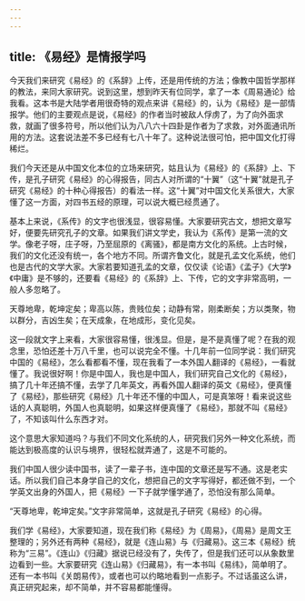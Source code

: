 ```yaml
---
---
---
```

title: 《易经》是情报学吗
---




今天我们来研究《易经》的《系辞》上传，还是用传统的方法；像教中国哲学那样的教法，来同大家研究。说到这里，想到昨天有位同学，拿了一本《周易通论》给我看。这本书是大陆学者用很奇特的观点来讲《易经》的，认为《易经》是一部情报学。他们的主要观点是说，《易经》的作者当时被敌人俘虏了，为了向外面求救，就画了很多符号，所以他们认为八八六十四卦是作者为了求救，对外面通讯所用的方法。这套说法差不多已经有七八十年了。这种说法很可怕，把中国文化打得稀烂。

我们今天还是从中国文化本位的立场来研究，姑且认为《易经》的《系辞》上、下传，是孔子研究《易经》的心得报告，同古人对所谓的“十翼”（这“十翼”就是孔子研究《易经》的十种心得报告）的看法一样。这“十翼”对中国文化关系很大，大家懂了这一方面，对四书五经的原理，可以说大概已经贯通了。

基本上来说，《系传》的文字也很浅显，很容易懂。大家要研究古文，想把文章写好，便要先研究孔子的文章。如果我们讲文学史，我认为《系传》是第一流的文学。像老子呀，庄子呀，乃至屈原的《离骚》，都是南方文化的系统。上古时候，我们的文化还没有统一，各个地方不同。所谓齐鲁文化，就是孔孟文化系统，他们也是古代的文学大家。大家若要知道孔孟的文章，仅仅读《论语》《孟子》《大学》《中庸》是不够的，还要看《易经》的《系辞》上、下传，它的文字非常高明，一般人多忽略了。

天尊地卑，乾坤定矣；卑高以陈，贵贱位矣；动静有常，刚柔断矣；方以类聚，物以群分，吉凶生矣；在天成象，在地成形，变化见矣。

这一段就文字上来看，大家很容易懂，很浅显。但是，是不是真懂了呢？在我的观念里，恐怕还差十万八千里，也可以说完全不懂。十几年前一位同学说：我们研究中国的《易经》，怎么看都看不懂，现在我看了一本外国人翻译的《易经》，一看就懂了。我说很好啊！你是中国人，我也是中国人，我们研究自己文化的《易经》，搞了几十年还搞不懂，去学了几年英文，再看外国人翻译的英文《易经》，便真懂了《易经》，那些研究《易经》几十年还不懂的中国人，可是真笨呀！看来说这些话的人真聪明，外国人也真聪明，如果这样便真懂了《易经》，那就不叫《易经》了，不知该叫什么东西才对。

这个意思大家知道吗？与我们不同文化系统的人，研究我们另外一种文化系统，而能达到极高度的认识与境界，很轻松就弄通了，这是不可能的。

我们中国人很少读中国书，读了一辈子书，连中国的文章还是写不通。这是老实话。所以我们自己本身学自己的文化，想把自己的文字写得好，都还做不到，一个学英文出身的外国人，把《易经》一下子就学懂学通了，恐怕没有那么简单。

“天尊地卑，乾坤定矣。”文字非常简单，这就是孔子研究《易经》的心得。

我们学《易经》，大家要知道，现在我们称《易经》为《周易》，《周易》是周文王整理的；另外还有两种《易经》，就是《连山易》与《归藏易》。这三本《易经》统称为“三易”。《连山》《归藏》据说已经没有了，失传了，但是我们还可以从象数里边看到一些。大家要研究《连山易》《归藏易》，有一本书叫《易纬》，简单明了。还有一本书叫《关朗易传》，或者也可以约略地看到一点影子。不过话虽这么讲，真正研究起来，却不简单，并不容易都能懂得。